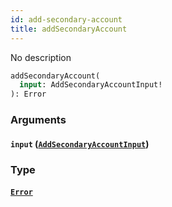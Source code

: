```yaml
---
id: add-secondary-account
title: addSecondaryAccount
---
```



No description

```graphql
addSecondaryAccount(
  input: AddSecondaryAccountInput!
): Error
```


### Arguments

#### `input` ([`AddSecondaryAccountInput`](../../references/inputs/add-secondary-account-input))




### Type

#### [`Error`](../../references/objects/error) 






